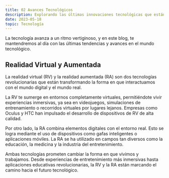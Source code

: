 ```yaml
---
title: 02 Avances Tecnológicos
description: Explorando las últimas innovaciones tecnológicas que están cambiando el mundo.
date: 2023-05-18
topic: Tecnología
---
```


La tecnología avanza a un ritmo vertiginoso, y en este blog, te mantendremos al día con las últimas tendencias y avances en el mundo tecnológico.

## Realidad Virtual y Aumentada
La realidad virtual (RV) y la realidad aumentada (RA) son dos tecnologías revolucionarias que están transformando la forma en que interactuamos con el mundo digital y el mundo real.

La RV te sumerge en entornos completamente virtuales, permitiéndote vivir experiencias inmersivas, ya sea en videojuegos, simulaciones de entrenamiento o recorridos virtuales por lugares lejanos. Empresas como Oculus y HTC han impulsado el desarrollo de dispositivos de RV de alta calidad.

Por otro lado, la RA combina elementos digitales con el entorno real. Esto se logra mediante el uso de dispositivos como gafas inteligentes o aplicaciones móviles. La RA se ha utilizado en campos tan diversos como la educación, la medicina y la industria del entretenimiento.

Ambas tecnologías prometen cambiar la forma en que vivimos y trabajamos. Desde experiencias de entretenimiento más inmersivas hasta aplicaciones educativas revolucionarias, la RV y la RA están marcando el camino hacia el futuro tecnológico.

